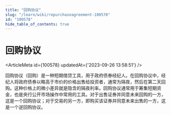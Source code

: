 ```yaml
---
title: "回购协议"
slug: "/learn/wiki/repurchaseagreement-100578"
id: "100578"
hide_table_of_contents: true
---
```



# 回购协议

<ArticleMeta id={100578} updatedAt={'2023-09-26 13:58:51'} />
<div className='border-solid border-b border-t-0 my-4 border-[var(--ifm-color-gray-300)]' />

回购协议（回购）是一种短期借贷工具，用于政府债券经纪人。在回购协议中，经纪人将政府债券以略高于市价的价格出售给投资者，通常为隔夜，然后在第二天回购。这种价格上的微小差异就是隐含的隔夜利率。回购协议通常用于筹集短期资金，也是央行公开市场操作中常用的工具。对于出售证券并同意未来回购的一方，这是一个回购协议；对于交易的另一方，即购买该证券并同意未来出售的一方，这是一个逆回购协议。
